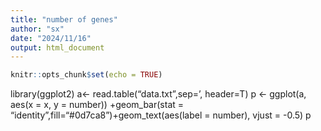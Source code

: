 ---
title: "number of genes"
author: "sx"
date: "2024/11/16"
output: html_document
---

```{r setup, include=FALSE}
knitr::opts_chunk$set(echo = TRUE)
```

library(ggplot2)
a<- read.table("data.txt",sep='\t', header=T)
p <- ggplot(a, aes(x = x, y = number)) +geom_bar(stat = "identity",fill="#0d7ca8")+geom_text(aes(label = number), vjust = -0.5)
p